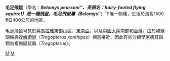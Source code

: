 {{Speciesbox 
| taxon = Belomys pearsoni
| authority = [[John_Edward_Gray|Gray]], [[1842|1842]]
| image = Belomys pearsonii.jpg
| fossil_range = 晚[[上新世|上新世]]至今
}}
'''毛足飛鼠'''（學名：'''''Belomys pearsoni'''''、英語名：'''hairy-footed flying squirrel'''）是一種[[飛鼠|飛鼠]]，'''毛足飛鼠屬'''（'''''Belomys'''''）下唯一物種，生活於海拔1500到2400公尺的地區。

毛足飛鼠可見於[[喜馬拉雅|喜馬拉雅]]東部山區、[[東南亞|東南亞]]，以及[[中國大陸|中國大陸]]南部和[[台灣|台灣]]。由於親緣關係與[[複齒鼯鼠|複齒鼯鼠]]（''Trogopterus xanthipes''）相當接近，因此有些分類學家將其歸類為複齒鼯鼠屬（''Trogopterus''）。

{{Taxonbar}}
[[Category:毛足飛鼠屬|M]]
[[Category:台灣哺乳動物|M]]